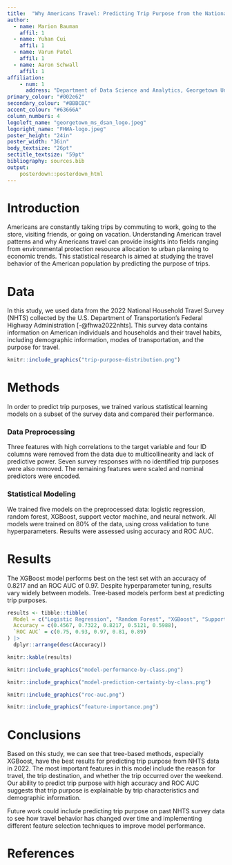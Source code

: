 ```yaml
---
title:  "Why Americans Travel: Predicting Trip Purpose from the National Household Travel Survey"
author:
  - name: Marion Bauman
    affil: 1
  - name: Yuhan Cui
    affil: 1
  - name: Varun Patel
    affil: 1
  - name: Aaron Schwall
    affil: 1
affiliation:
    - num: 1
      address: "Department of Data Science and Analytics, Georgetown University"
primary_colour: "#002e62"
secondary_colour: "#BBBCBC"
accent_colour: "#63666A"
column_numbers: 4
logoleft_name: "georgetown_ms_dsan_logo.jpeg"
logoright_name: "FHWA-logo.jpeg"
poster_height: "24in"
poster_width: "36in"
body_textsize: "26pt"
sectitle_textsize: "59pt"
bibliography: sources.bib
output:
    posterdown::posterdown_html
---
```


# Introduction

Americans are constantly taking trips by commuting to work, going to the store, visiting friends, or going on vacation. Understanding American travel patterns and why Americans travel can provide insights into fields ranging from environmental protection resource allocation to urban planning to economic trends. This statistical research is aimed at studying the travel behavior of the American population by predicting the purpose of trips.

# Data

In this study, we used data from the 2022 National Household Travel Survey (NHTS) collected by the U.S. Department of Transportation's Federal Highway Administration [-@fhwa2022nhts]. This survey data contains information on American individuals and households and their travel habits, including demographic information, modes of transportation, and the purpose for travel.

```r
knitr::include_graphics("trip-purpose-distribution.png")
```
<style>
p.caption {
  font-size: 20px;
  text-align: center;
  font-style: italic;
}
</style>

# Methods

In order to predict trip purposes, we trained various statistical learning models on a subset of the survey data and compared their performance.

### Data Preprocessing

Three features with high correlations to the target variable and four ID columns were removed from the data due to multicollinearity and lack of predictive power. Seven survey responses with no identified trip purposes were also removed. The remaining features were scaled and nominal predictors were encoded.

### Statistical Modeling

We trained five models on the preprocessed data: logistic regression, random forest, XGBoost, support vector machine, and neural network. All models were trained on 80% of the data, using cross validation to tune hyperparameters. Results were assessed using accuracy and ROC AUC.

# Results

The XGBoost model performs best on the test set with an accuracy of 0.8217 and an ROC AUC of 0.97. Despite hyperparameter tuning, results vary widely between models. Tree-based models perform best at predicting trip purposes.

```r
results <- tibble::tibble(
  Model = c("Logistic Regression", "Random Forest", "XGBoost", "Support Vector Machine", "Neural Network"),
  Accuracy = c(0.4567, 0.7322, 0.8217, 0.5121, 0.5988),
  `ROC AUC` = c(0.75, 0.93, 0.97, 0.81, 0.89)
) |>
  dplyr::arrange(desc(Accuracy))

knitr::kable(results)
```

```r
knitr::include_graphics("model-performance-by-class.png")
```

```r
knitr::include_graphics("model-prediction-certainty-by-class.png")
```

```r
knitr::include_graphics("roc-auc.png")
```

```r
knitr::include_graphics("feature-importance.png")
```

# Conclusions

Based on this study, we can see that tree-based methods, especially XGBoost, have the best results for predicting trip purpose from NHTS data in 2022. The most important features in this model include the reason for travel, the trip destination, and whether the trip occurred over the weekend. Our ability to predict trip purpose with high accuracy and ROC AUC suggests that trip purpose is explainable by trip characteristics and demographic information.

Future work could include predicting trip purpose on past NHTS survey data to see how travel behavior has changed over time and implementing different feature selection techniques to improve model performance.

# References
